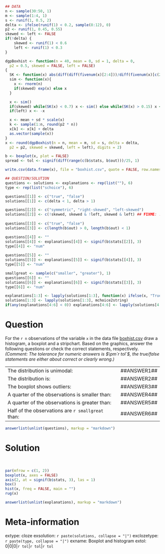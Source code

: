 ```r
## DATA
n <- sample(30:50, 1)
m <- sample(1:4, 1)
s <- runif(1, 0.5, 2)
delta <- ifelse(runif(1) < 0.2, sample(8:12), 0)
p2 <- runif(1, 0.45, 0.55)
skewed <- left <- FALSE
if(!delta) {
    skewed <- runif(1) < 0.6
    left <- runif(1) < 0.3
}

dgpBoxhist <- function(n = 40, mean = 0, sd = 1, delta = 0,
  p2 = 0.5, skewed = FALSE, left = FALSE)
{
  SK <- function(x) abs(diff(diff(fivenum(x)[2:4]))/diff(fivenum(x)[c(2, 4)]))
  sim <- function(x){
    x <- rnorm(n)
    if(skewed) exp(x) else x
  }

  x <- sim()
  if(skewed) while(SK(x) < 0.7) x <- sim() else while(SK(x) > 0.15) x <- sim()
  if(left) x <- -x

  x <- mean + sd * scale(x)
  k <- sample(1:n, round(p2 * n))
  x[k] <- x[k] + delta
  as.vector(sample(x))
}
x <- round(dgpBoxhist(n = n, mean = m, sd = s, delta = delta, 
  p2 = p2, skewed = skewed, left = left), digits = 2)

b <- boxplot(x, plot = FALSE)
spread <- tol <- signif(diff(range(c(b$stats, b$out)))/25, 1)

write.csv(data.frame(x), file = "boxhist.csv", quote = FALSE, row.names = FALSE)

## QUESTION/SOLUTION
questions <- solutions <- explanations <- rep(list(""), 6)
type <- rep(list("schoice"), 6)

questions[[1]] <- c("true", "false")
solutions[[1]] <- c(delta < 1, delta > 1)

questions[[2]] <- c("symmetric", "right-skewed", "left-skewed")
solutions[[2]] <- c(!skewed, skewed & !left, skewed & left) ## FIXME: !skewed -> !skewed | delta ?
    
questions[[3]] <- c("true", "false")
solutions[[3]] <- c(length(b$out) > 0, length(b$out) < 1)

questions[[4]] <- ""
solutions[[4]] <- explanations[[4]] <- signif(b$stats[[2]], 3)
type[[4]] <- "num"
    
questions[[5]] <- ""
solutions[[5]] <- explanations[[5]] <- signif(b$stats[[4]], 3)
type[[5]] <- "num"

smallgreat <- sample(c("smaller", "greater"), 1)
questions[[6]] <- ""
solutions[[6]] <- explanations[[6]] <- signif(b$stats[[3]], 3)
type[[6]] <- "num"

explanations[1:3] <- lapply(solutions[1:3], function(x) ifelse(x, "True", "False"))
solutions[1:3] <- lapply(solutions[1:3], mchoice2string)
if(any(explanations[4:6] < 0)) explanations[4:6] <- lapply(solutions[4:6], function(x) paste("$", x, "$", sep = ""))
```


Question
========
For the `r n` observations of the variable `x` in the data file
[boxhist.csv](boxhist.csv) draw a histogram, a boxplot and a stripchart.
Based on the graphics, answer the following questions or check the correct
statements, respectively. _(Comment: The tolerance for numeric answers is
$\pm`r tol`$, the true/false statements are either about correct or clearly wrong.)_

|                                                   |             |
|:--------------------------------------------------|:------------|
| The distribution is unimodal: 		    | ##ANSWER1## |
| The distribution is:  			    | ##ANSWER2## |
| The boxplot shows outliers:			    | ##ANSWER3## |
| A quarter of the observations is smaller than:    | ##ANSWER4## |
| A quarter of the observations is greater than:    | ##ANSWER5## |
| Half of the observations are `r smallgreat` than: | ##ANSWER6## |

```r
answerlist(unlist(questions), markup = "markdown")
```


Solution
========
\
```r
par(mfrow = c(1, 2))
boxplot(x, axes = FALSE)
axis(2, at = signif(b$stats, 3), las = 1)
box()
hist(x, freq = FALSE, main = "")
rug(x)
```

```r
answerlist(unlist(explanations), markup = "markdown")
```


Meta-information
================
extype: cloze
exsolution: `r paste(solutions, collapse = "|")`
exclozetype: `r paste(type, collapse = "|")`
exname: Boxplot and histogram
extol: 0|0|0|`r tol`|`r tol`|`r tol`
